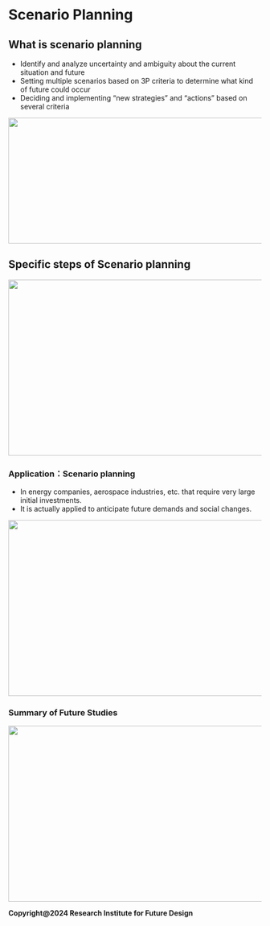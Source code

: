 # Scenario Planning

## What is scenario planning

-   Identify and analyze uncertainty and ambiguity about the current situation and future
-   Setting multiple scenarios based on 3P criteria to determine what kind of future could occur
-   Deciding and implementing "new strategies" and "actions" based on several criteria

![](figures/L4/L4_14.png){width="600" height="250"}

## Specific steps of Scenario planning

![](figures/L5/L5_9.png){width="600" height="350"}

### Application：Scenario planning

-   In energy companies, aerospace industries, etc. that require very large initial investments.
-   It is actually applied to anticipate future demands and social changes.

![](figures/L5/L5_10.png){width="600" height="350"}

### Summary of Future Studies

![](figures/L5/L5_11.png){width="600" height="350"}

**Copyright\@2024 Research Institute for Future Design**
